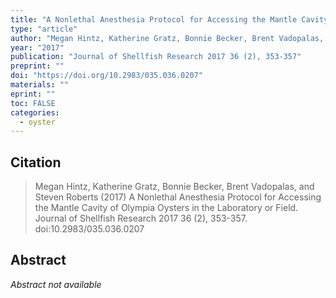 ```yaml
---
title: "A Nonlethal Anesthesia Protocol for Accessing the Mantle Cavity of Olympia Oysters in the Laboratory or Field"
type: "article"
author: "Megan Hintz, Katherine Gratz, Bonnie Becker, Brent Vadopalas, and Steven Roberts"
year: "2017"
publication: "Journal of Shellfish Research 2017 36 (2), 353-357"
preprint: ""
doi: "https://doi.org/10.2983/035.036.0207"
materials: ""
eprint: ""
toc: FALSE
categories:
  - oyster
---
```


## Citation

> Megan Hintz, Katherine Gratz, Bonnie Becker, Brent Vadopalas, and Steven Roberts (2017) A Nonlethal Anesthesia Protocol for Accessing the Mantle Cavity of Olympia Oysters in the Laboratory or Field. Journal of Shellfish Research 2017 36 (2), 353-357. doi:10.2983/035.036.0207

## Abstract

*Abstract not available*
